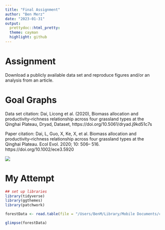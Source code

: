 ```yaml
---
title: "Final Assignment"
author: "Ben Merz"
date: "2023-01-31"
output: 
  prettydoc::html_pretty:
  theme: cayman
  highlight: github
---
```


# Assignment
Download a publicly available data set and reproduce figures and/or an analysis from an article.

# Goal Graphs
Data set citation: Dai, Licong et al. (2020), Biomass allocation and productivity–richness relationship across four grassland types at the Qinghai Plateau, Dryad, Dataset, https://doi.org/10.5061/dryad.j9kd51c7s

Paper citation: Dai, L, Guo, X, Ke, X, et al. Biomass allocation and productivity–richness relationship across four grassland types at the Qinghai Plateau. Ecol Evol. 2020; 10: 506– 516. https://doi.org/10.1002/ece3.5920

![](/Users/BenM/Library/Mobile Documents/com~apple~CloudDocs/Documents/College/Bio/Reproducible R/Git Repository/BIOL1007A/Data/Final/Dai_Fig4.jpeg)


# My Attempt
```r
## set up libraries
library(tidyverse)
library(ggthemes)
library(patchwork)

forestData <- read.table(file = "/Users/BenM/Library/Mobile Documents/com~apple~CloudDocs/Documents/College/Bio/Reproducible R/Git Repository/BIOL1007A/Data/Final/Data.csv", sep = ",", header = T)

glimpse(forestData)
  

```


